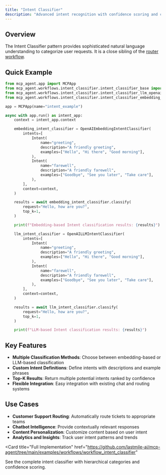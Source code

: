 ```yaml
---
title: "Intent Classifier"
description: "Advanced intent recognition with confidence scoring and classification."
---
```



## Overview

The Intent Classifier pattern provides sophisticated natural language understanding to categorize user requests. It is a close sibling of the [router workflow](/workflows/router).

## Quick Example

```python
from mcp_agent.app import MCPApp
from mcp_agent.workflows.intent_classifier.intent_classifier_base import Intent
from mcp_agent.workflows.intent_classifier.intent_classifier_llm_openai import OpenAILLMIntentClassifier
from mcp_agent.workflows.intent_classifier.intent_classifier_embedding_openai import OpenAIEmbeddingIntentClassifier

app = MCPApp(name="intent_example")

async with app.run() as intent_app:
    context = intent_app.context

    embedding_intent_classifier = OpenAIEmbeddingIntentClassifier(
        intents=[
            Intent(
                name="greeting",
                description="A friendly greeting",
                examples=["Hello", "Hi there", "Good morning"],
            ),
            Intent(
                name="farewell",
                description="A friendly farewell",
                examples=["Goodbye", "See you later", "Take care"],
            ),
        ],
        context=context,
    )

    results = await embedding_intent_classifier.classify(
        request="Hello, how are you?",
        top_k=1,
    )

    print(f"Embedding-based Intent classification results: {results}")

    llm_intent_classifier = OpenAILLMIntentClassifier(
        intents=[
            Intent(
                name="greeting",
                description="A friendly greeting",
                examples=["Hello", "Hi there", "Good morning"],
            ),
            Intent(
                name="farewell",
                description="A friendly farewell",
                examples=["Goodbye", "See you later", "Take care"],
            ),
        ],
        context=context,
    )

    results = await llm_intent_classifier.classify(
        request="Hello, how are you?",
        top_k=1,
    )

    print(f"LLM-based Intent classification results: {results}")
```

## Key Features

- **Multiple Classification Methods**: Choose between embedding-based or LLM-based classification
- **Custom Intent Definitions**: Define intents with descriptions and example phrases
- **Top-K Results**: Return multiple potential intents ranked by confidence
- **Flexible Integration**: Easy integration with existing chat and routing systems

## Use Cases

- **Customer Support Routing**: Automatically route tickets to appropriate teams
- **Chatbot Intelligence**: Provide contextually relevant responses
- **Content Personalization**: Customize content based on user intent
- **Analytics and Insights**: Track user intent patterns and trends

<Card
  title="Full Implementation"
  href="https://github.com/lastmile-ai/mcp-agent/tree/main/examples/workflows/workflow_intent_classifier"
>
  See the complete intent classifier with hierarchical categories and confidence
  scoring.
</Card>
